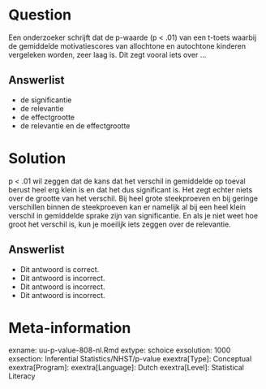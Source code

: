 Question
========
  
Een onderzoeker schrijft dat de p-waarde (p < .01) van een t-toets waarbij de gemiddelde motivatiescores van allochtone en autochtone kinderen vergeleken worden, zeer laag is. Dit zegt vooral iets over …
  
Answerlist
----------
* de significantie
* de relevantie
* de effectgrootte
* de relevantie en de effectgrootte

Solution
========
  
p < .01 wil zeggen dat de kans dat het verschil in gemiddelde op toeval berust heel erg klein is en dat het dus significant is. Het zegt echter niets over de grootte van het verschil. Bij heel grote steekproeven en bij geringe verschillen binnen de steekproeven kan er namelijk al bij een heel klein verschil in gemiddelde sprake zijn van significantie. En als je niet weet hoe groot het verschil is, kun je moeilijk iets zeggen over de relevantie.


Answerlist
----------
* Dit antwoord is correct.
* Dit antwoord is incorrect.
* Dit antwoord is incorrect.
* Dit antwoord is incorrect.

Meta-information
================
exname: uu-p-value-808-nl.Rmd
extype: schoice
exsolution: 1000 
exsection: Inferential Statistics/NHST/p-value
exextra[Type]: Conceptual
exextra[Program]: 
exextra[Language]: Dutch
exextra[Level]: Statistical Literacy